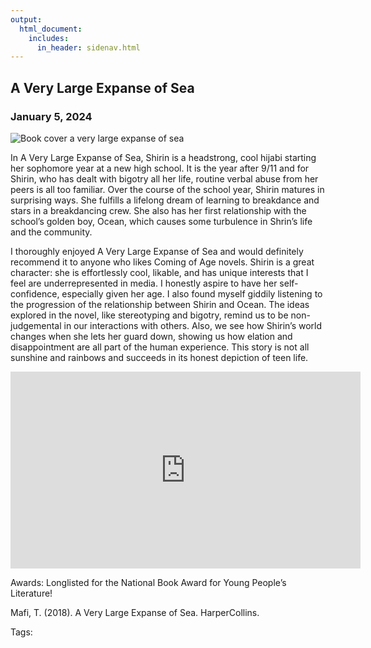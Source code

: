 ```yaml
---
output: 
  html_document:
    includes:
      in_header: sidenav.html
---
```

<!-- Page content -->
<div class="main">

# A Very Large Expanse of Sea
### January 5, 2024

<img class="cover" src="./media/cover-a_very_large.jpg" alt="Book cover a very large expanse of sea">
<!--
https://www.amazon.com/Very-Large-Expanse-Sea/dp/0062866567
-->

In A Very Large Expanse of Sea, Shirin is a headstrong, cool hijabi starting her sophomore year at a new high school. It is the year after 9/11 and for Shirin, who has dealt with bigotry all her life, routine verbal abuse from her peers is all too familiar. Over the course of the school year, Shirin matures in surprising ways. She fulfills a lifelong dream of learning to breakdance and stars in a breakdancing crew. She also has her first relationship with the school’s golden boy, Ocean, which causes some turbulence in Shrin’s life and the community. 

I thoroughly enjoyed A Very Large Expanse of Sea and would definitely recommend it to anyone who likes Coming of Age novels. Shirin is a great character: she is effortlessly cool, likable, and has unique interests that I feel are underrepresented in media. I honestly aspire to have her self-confidence, especially given her age. I also found myself giddily listening to the progression of the relationship between Shirin and Ocean. The ideas explored in the novel, like stereotyping and bigotry, remind us to be non-judgemental in our interactions with others. Also, we see how Shirin’s world changes when she lets her guard down, showing us how elation and disappointment are all part of the human experience. This story is not all sunshine and rainbows and succeeds in its honest depiction of teen life.   

<iframe width="560" height="315" src="https://www.youtube.com/embed/yEpzAxVxv14?si=V3KDhk_jFzUQshB4" title="YouTube video player" frameborder="0" allow="accelerometer; autoplay; clipboard-write; encrypted-media; gyroscope; picture-in-picture; web-share" allowfullscreen></iframe>

<!--
https://www.teenvogue.com/story/a-very-large-expanse-of-sea-tahereh-mafi
-->

Awards: Longlisted for the National Book Award for Young People's Literature!

Mafi, T. (2018). A Very Large Expanse of Sea. HarperCollins.

Tags: 

</div>
